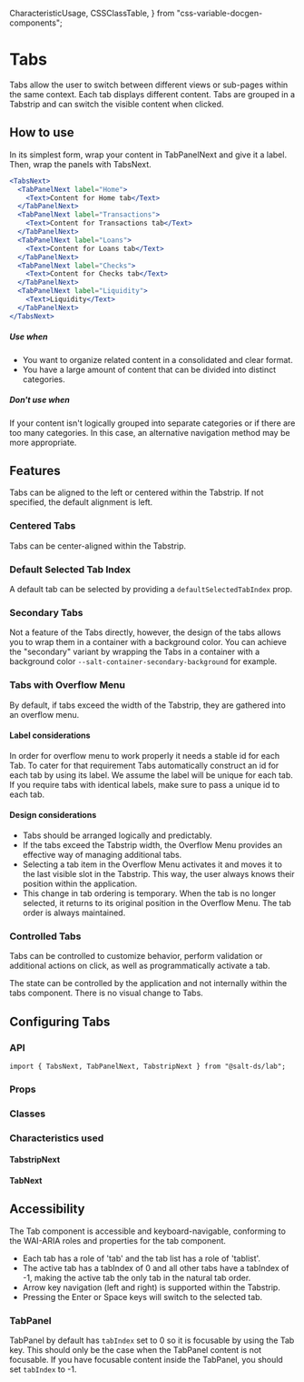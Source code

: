   CharacteristicUsage,
  CSSClassTable,
} from "css-variable-docgen-components";

<Meta title="Documentation/Lab/Tabs Next" />

# Tabs

Tabs allow the user to switch between different views or sub-pages within the same context. Each tab displays different content. Tabs are grouped in a Tabstrip and can switch the visible content when clicked.

## How to use

In its simplest form, wrap your content in TabPanelNext and give it a label. Then, wrap the panels with TabsNext.

```jsx
<TabsNext>
  <TabPanelNext label="Home">
    <Text>Content for Home tab</Text>
  </TabPanelNext>
  <TabPanelNext label="Transactions">
    <Text>Content for Transactions tab</Text>
  </TabPanelNext>
  <TabPanelNext label="Loans">
    <Text>Content for Loans tab</Text>
  </TabPanelNext>
  <TabPanelNext label="Checks">
    <Text>Content for Checks tab</Text>
  </TabPanelNext>
  <TabPanelNext label="Liquidity">
    <Text>Liquidity</Text>
  </TabPanelNext>
</TabsNext>
```

##### Use when

- You want to organize related content in a consolidated and clear format.
- You have a large amount of content that can be divided into distinct categories.

##### Don't use when

If your content isn't logically grouped into separate categories or if there are too many categories. In this case, an alternative navigation method may be more appropriate.

## Features

Tabs can be aligned to the left or centered within the Tabstrip. If not specified, the default alignment is left.

<Canvas>
  <Story id="lab-tabs-next-tabs-next--default" />
</Canvas>

### Centered Tabs

Tabs can be center-aligned within the Tabstrip.

<Canvas>
  <Story id="lab-tabs-next-tabs-next--centered" />
</Canvas>

### Default Selected Tab Index

A default tab can be selected by providing a `defaultSelectedTabIndex` prop.

<Canvas>
  <Story id="lab-tabs-next-tabs-next--default-selected-tab-index" />
</Canvas>

### Secondary Tabs

Not a feature of the Tabs directly, however, the design of the tabs allows you to wrap them in a container with a background color. You can achieve the "secondary" variant by wrapping the Tabs in a container with a background color `--salt-container-secondary-background` for example.

<Canvas>
  <Story id="lab-tabs-next-tabs-next--with-secondary-container" />
</Canvas>

### Tabs with Overflow Menu

By default, if tabs exceed the width of the Tabstrip, they are gathered into an overflow menu.

#### Label considerations

In order for overflow menu to work properly it needs a stable id for each Tab. To cater for that requirement Tabs automatically construct an id for each tab by using its label. We assume the label will be unique for each tab. If you require tabs with identical labels, make sure to pass a unique id to each tab.

#### Design considerations

- Tabs should be arranged logically and predictably.
- If the tabs exceed the Tabstrip width, the Overflow Menu provides an effective way of managing additional tabs.
- Selecting a tab item in the Overflow Menu activates it and moves it to the last visible slot in the Tabstrip. This way, the user always knows their position within the application.
- This change in tab ordering is temporary. When the tab is no longer selected, it returns to its original position in the Overflow Menu. The tab order is always maintained.

<Canvas>
  <Story id="lab-tabs-next-tabs-next--lots-of-tabs" />
</Canvas>

### Controlled Tabs

Tabs can be controlled to customize behavior, perform validation or additional actions on click, as well as programmatically activate a tab.

The state can be controlled by the application and not internally within the tabs component. There is no visual change to Tabs.

<Canvas>
  <Story id="lab-tabs-next-tabs-next--controlled" />
</Canvas>

## Configuring Tabs

### API

`import { TabsNext, TabPanelNext, TabstripNext } from "@salt-ds/lab";`

### Props

<ArgsTable of={TabsNext} />

### Classes

<CSSClassTable of={TabstripNext} />

<CSSClassTable of={TabNext} />

### Characteristics used

#### TabstripNext

<CharacteristicUsage of={TabstripNext} />

#### TabNext

<CharacteristicUsage of={TabNext} />

## Accessibility

The Tab component is accessible and keyboard-navigable, conforming to the WAI-ARIA roles and properties for the tab component.

- Each tab has a role of 'tab' and the tab list has a role of 'tablist'.
- The active tab has a tabIndex of 0 and all other tabs have a tabIndex of -1, making the active tab the only tab in the natural tab order.
- Arrow key navigation (left and right) is supported within the Tabstrip.
- Pressing the Enter or Space keys will switch to the selected tab.

### TabPanel

TabPanel by default has `tabIndex` set to 0 so it is focusable by using the Tab key. This should only be the case when the TabPanel content is not focusable. If you have focusable content inside the TabPanel, you should set `tabIndex` to -1.

<HelpAndSupport />
